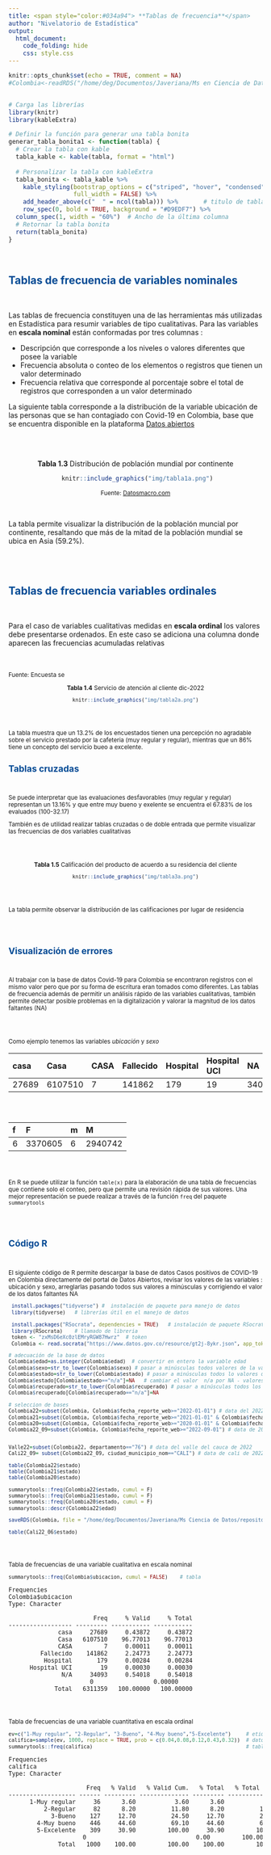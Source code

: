 ```yaml
---
title: <span style="color:#034a94"> **Tablas de frecuencia**</span>
author: "Nivelatorio de Estadística"
output:
  html_document:
    code_folding: hide
    css: style.css
---
```


```r
knitr::opts_chunk$set(echo = TRUE, comment = NA)
#Colombia<-readRDS("/home/deg/Documentos/Javeriana/Ms en Ciencia de Datos/repository/dataset/Colombia.RDS")


# Carga las librerías
library(knitr)
library(kableExtra)

# Definir la función para generar una tabla bonita
generar_tabla_bonita1 <- function(tabla) {
  # Crear la tabla con kable
  tabla_kable <- kable(tabla, format = "html")
  
  # Personalizar la tabla con kableExtra
  tabla_bonita <- tabla_kable %>%
    kable_styling(bootstrap_options = c("striped", "hover", "condensed"),
                  full_width = FALSE) %>%
    add_header_above(c("  " = ncol(tabla))) %>%       # titulo de tabla
    row_spec(0, bold = TRUE, background = "#D9EDF7") %>%
  column_spec(1, width = "60%")  # Ancho de la última columna
  # Retornar la tabla bonita
  return(tabla_bonita)
}


```

</br>


## <span style="color:#034a94">**Tablas de frecuencia de variables nominales**</span>

</br>

Las tablas de frecuencia constituyen una de las herramientas más utilizadas en Estadística para resumir variables de tipo cualitativas.  Para las variables en **escala nominal** están conformadas por tres columnas : 

+ Descripción que corresponde a los niveles o valores diferentes que posee la variable
+ Frecuencia absoluta o conteo de los elementos o registros que tienen un valor determinado
+ Frecuencia relativa que corresponde al porcentaje sobre el total de registros que corresponden a un valor determinado

La siguiente tabla corresponde a la distribución de la variable ubicación de las personas que se han contagiado con Covid-19 en Colombia, base que se encuentra disponible en la plataforma [Datos abiertos](https://www.datos.gov.co/browse?q=covid%20&sortBy=relevance)

</br></br>
<center>
**Tabla 1.3** Distribución de población mundial por continente
```r
 knitr::include_graphics("img/tabla1a.png")
```
<sub>
Fuente: [Datosmacro.com](https://datosmacro.expansion.com/demografia/poblacion) 
</sub>
</center>
</br>

La tabla permite visualizar la distribución de la población muncial por continente, resaltando que más de la mitad de la población mundial se ubica en Asia (59.2%). 


</br></br>

## <span style="color:#034a94">**Tablas de frecuencia variables ordinales**</span>

</br>

Para el caso de variables cualitativas medidas en **escala ordinal** los valores debe presentarse ordenados. En este caso se adiciona una columna donde aparecen las frecuencias acumuladas relativas

</br></br>
<sup>Fuente: Encuesta se
<center>
**Tabla 1.4** Servicio de atención al cliente dic-2022
```r
knitr::include_graphics("img/tabla2a.png")

```

<!-- <sup>Fuente: Encuesta servicios cafeteria central </sub> -->
</center>

</br></br>

La tabla muestra que un 13.2% de los encuestados tienen una percepción no agradable sobre el servicio prestado por la cafeteria (muy regular y regular), mientras que un  86% tiene un concepto del servicio bueo a excelente.



## <span style="color:#034a94">**Tablas cruzadas**</span>

</br>

Se puede interpretar que las evaluaciones desfavorables (muy regular y regular) representan un 13.16%  y que entre muy bueno y exelente se encuentra el 67.83% de los evaluados (100-32.17)


También es de utilidad realizar tablas cruzadas o de doble entrada que permite visualizar las frecuencias de dos variables cualitativas 

</br></br>

<center>
**Tabla 1.5** Calificación del producto de acuerdo a su residencia del cliente
```r
knitr::include_graphics("img/tabla3a.png")
```
</center>

</br></br>

La tabla permite observar la distribución de las calificaciones por lugar de residencia 

</br></br>

## <span style="color:#034a94">**Visualización de errores**</span>

</br>

Al trabajar con la base de datos Covid-19 para Colombia se encontraron registros con el mismo valor pero que por su forma de escritura eran tomados como diferentes. 
Las tablas de frecuencia además de permitir un análisis rápido de las variables cualitativas, también permite detectar posible problemas en la digitalización y valorar la magnitud de los datos faltantes (NA) 

</br></br>

Como ejemplo tenemos las variables *ubicación* y *sexo*   

| casa    | Casa       |CASA    |Fallecido     |Hospital        | Hospital UCI  | NA      |
|:--------|:-----------|:-------|:-------------|:---------------|:--------------|:--------|
| 27689   | 6107510    |7       |141862        |   179          | 19            | 34093   |


</br></br>

|   f  | F         | m      | M        |
|:-----|:----------|:-------|:---------|
|   6  |3370605    |6       | 2940742  |



</br></br>

En R se puede utilizar la función `table(x)` para la elaboración de una tabla de frecuencias que contiene solo el conteo, pero que permite una revisión rápida de sus valores. Una mejor representación se puede realizar a través de la función `freq` del  paquete `summarytools`

</br></br>

## <span style="color:#034a94">**Código R**


</br>

El siguiente código de R permite descargar la base de datos Casos positivos de COVID-19 en Colombia directamente del portal de Datos Abiertos, revisar los valores de las variables : ubicación y sexo, arreglarlas pasando todos sus valores a minúsculas y corrigiendo el valor de los datos faltantes NA


```r
 install.packages("tidyverse") #  instalación de paquete para manejo de datos
 library(tidyverse)   # librerías útil en el manejo de datos
 
 install.packages("RSocrata", dependencies = TRUE)   # instalación de paquete RSocrata
 library(RSocrata)    # llamado de libreria
 token <- "zxMsD6eXc0zlEMryRGW87Hwrz"  # token
 Colombia <- read.socrata("https://www.datos.gov.co/resource/gt2j-8ykr.json", app_token = token) # lectura de manera remota 

# adecuación de la base de datos
Colombia$edad=as.integer(Colombia$edad)  # convertir en entero la variable edad
Colombia$sexo=str_to_lower(Colombia$sexo) # pasar a minúsculas todos valores de la variable sexo
Colombia$estado=str_to_lower(Colombia$estado) # pasar a minúsculas todos lo valores de la variable estado
Colombia$estado[Colombia$estado=="n/a"]=NA   # cambiar el valor  n/a por NA - valores faltantes
Colombia$recuperado=str_to_lower(Colombia$recuperado) # pasar a minúsculas todos los valores de la variable recuperado
Colombia$recuperado[Colombia$recuperado=="n/a"]=NA 

# seleccion de bases
Colombia22=subset(Colombia, Colombia$fecha_reporte_web>="2022-01-01") # data del 2022
Colombia21=subset(Colombia, Colombia$fecha_reporte_web>="2021-01-01" & Colombia$fecha_reporte_web<"2022-01-01") # data de 2021
Colombia20=subset(Colombia, Colombia$fecha_reporte_web>="2020-01-01" & Colombia$fecha_reporte_web<"2021-01-01") # data de 2020
Colombia22_09=subset(Colombia, Colombia$fecha_reporte_web>="2022-09-01") # data de 2022 sep


Valle22=subset(Colombia22, departamento=="76") # data del valle del cauca de 2022
Cali22_09= subset(Colombia22_09, ciudad_municipio_nom=="CALI") # data de cali de 2022

table(Colombia22$estado)
table(Colombia21$estado)
table(Colombia20$estado)

summarytools::freq(Colombia22$estado, cumul = F)
summarytools::freq(Colombia21$estado, cumul = F)
summarytools::freq(Colombia20$estado, cumul = F)
summarytools::descr(Colombia22$edad)

saveRDS(Colombia, file = "/home/deg/Documentos/Javeriana/Ms Ciencia de Datos/repository/data/Colombia.RDS")

table(Cali22_06$estado)
```

</br></br>

Tabla de frecuencias de una variable cualitativa en escala nominal

```r
summarytools::freq(Colombia$ubicacion, cumul = FALSE)    # tabla
```

<pre>
Frequencies  
Colombia$ubicacion  
Type: Character  

                        Freq     % Valid     % Total
------------------ --------- ----------- -----------
              casa     27689     0.43872     0.43872
              Casa   6107510    96.77013    96.77013
              CASA         7     0.00011     0.00011
         Fallecido    141862     2.24773     2.24773
          Hospital       179     0.00284     0.00284
      Hospital UCI        19     0.00030     0.00030
               N/A     34093     0.54018     0.54018
              <NA>         0                 0.00000
             Total   6311359   100.00000   100.00000
</pre>


</br></br>

Tabla de frecuencias de una variable cuantitativa en escala ordinal

```r
ev=c("1-Muy regular", "2-Regular", "3-Bueno", "4-Muy bueno","5-Excelente")     # etiquetas 
califica=sample(ev, 1000, replace = TRUE, prob = c(0.04,0.08,0.12,0.43,0.32))  # datos simulados
summarytools::freq(califica)                                                   # tabla
```

<pre>
Frequencies  
califica  
Type: Character  

                      Freq   % Valid   % Valid Cum.   % Total   % Total Cum.
------------------- ------ --------- -------------- --------- --------------
      1-Muy regular     36      3.60           3.60      3.60           3.60
          2-Regular     82      8.20          11.80      8.20          11.80
            3-Bueno    127     12.70          24.50     12.70          24.50
        4-Muy bueno    446     44.60          69.10     44.60          69.10
        5-Excelente    309     30.90         100.00     30.90         100.00
               <NA>      0                               0.00         100.00
              Total   1000    100.00         100.00    100.00         100.00

</pre>



